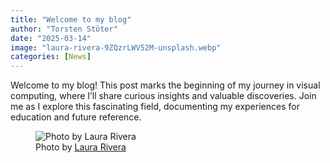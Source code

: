 ```yaml
---
title: "Welcome to my blog"
author: "Torsten Stöter"
date: "2025-03-14"
image: "laura-rivera-9ZQzrLWV52M-unsplash.webp"
categories: [News]
---
```


Welcome to my blog!
This post marks the beginning of my journey in visual computing, where I'll share curious insights and valuable discoveries.
Join me as I explore this fascinating field, documenting my experiences for education and future reference.

![Photo by [Laura Rivera](https://unsplash.com/@laurar1vera)](laura-rivera-9ZQzrLWV52M-unsplash.webp)

